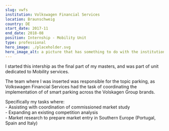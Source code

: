 ```yaml
---
slug: vwfs
institution: Volkswagen Financial Services
location: Braunschweig
country: DE
start_date: 2017-11
end_date: 2018-08
position: Internship - Mobility Unit
type: professional
hero_image: ./placeholder.svg
hero_image_alt: a picture that has something to do with the institution
---
```


I started this intership as the final part of my masters, and was part of unit dedicated to Mobility services.

The team where I was inserted was responsible for the topic parking, as Volkswagen Financial Services had the task of coordinating the implementation of 
of smart parking across the Volskagen Group brands.

Specifically my tasks where:  
    - Assisting with coordination of commissioned market study  
    - Expanding an existing competition analysis  
    - Market research to prepare market entry in Southern Europe (Portugal, Spain and Italy)  
